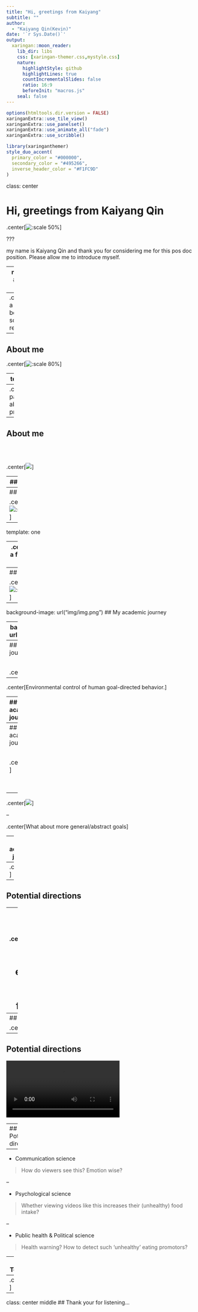 ```yaml
---
title: "Hi, greetings from Kaiyang"
subtitle: ""  
author: 
  - "Kaiyang Qin(Kevin)"
date: '`r Sys.Date()`'
output:
  xaringan::moon_reader:
    lib_dir: libs
    css: [xaringan-themer.css,mystyle.css]
    nature:
      highlightStyle: github
      highlightLines: true
      countIncrementalSlides: false
      ratio: 16:9
      beforeInit: "macros.js"
    seal: false
---
```


```r
options(htmltools.dir.version = FALSE)
xaringanExtra::use_tile_view()
xaringanExtra::use_panelset()
xaringanExtra::use_animate_all("fade")
xaringanExtra::use_scribble()
```


```r
library(xaringanthemer)
style_duo_accent(
  primary_color = "#000000",
  secondary_color = "#495266",
  inverse_header_color = "#F1FC9D"
)
```
class: center

# Hi, greetings from Kaiyang Qin


.center[![:scale 50%](img/my.png)]

???

my name is Kaiyang Qin and thank you for considering me for this pos doc position.  Please allow me to introduce myself.

---
name: one
## About me


<br>
<br>
<br>

--
.center[I am a social & behavioral science researcher.]


---
## About me


.center[![:scale 80%](img/js.png)]

---
template: one

--
.center[I am passionate about programming.]


---
## About me

<br>
<br>

.center[![](img/lang.png)]

---
## About me

<br>
<br>

.center[![](img/modeling.png)]

---
## About me



.center[![:scale 60%](img/time.png)]

 
---
template: one

--
.center[I am a fingerstyle player.]


---
## About me


.center[![:scale 50%](img/guitar.png)]
---
background-image: url("img/img.png")
## My academic journey


---
background-image: url("img/img1.png")

## My academic journey


---
## My academic journey

<br>

.center[![](img/food1.png)]

--
.center[Environmental control of human goal-directed behavior.]

---
## My academic journey

.panelset[
.panel[.panel-name[ Questions ]

- <span style="font-size:20px">How does such environmental control work (from a learning perspective)?</span>


- <span style="font-size:20px">To what extent this environmental control can be generalized?</span>

]

.panel[.panel-name[ Answers ]

- <span style="font-size:20px">Such environmental control can be built upon basic learning mechanisms.</span>


- <span style="font-size:20px">Such environmental control can even be generalized to more abstract goal pursuit.</span>


]


]


---
## My academic journey

<br>

.center[![](img/P_I.png)]

<br>
<br>

--
.center[![](img/test.png)]

--

.center[What about more general/abstract goals]


---
## My academic journey

.center[![](img/P_I_1.png)]


--
.center[![](img/TEST_1.png)]



---
## Potential directions

--
<br>
<br>
<br>
.center[<span style="font-size:25px">Interested in how the online environment influences (unhealthy) food intake.</span>]

---
## Potential directions


.center[![](img/muk.png)]


---
## Potential directions

<div style="position:center"><video controls>
    <source src="img/eat.mp4" type="video/mp4">
</video></div>

---
## Potential directions


--

- Communication science

> How do viewers see this? Emotion wise?

--

- Psychological science

> Whether viewing videos like this increases their (unhealthy) food intake?

--

- Public health & Political science

> Health warning? How to detect such 'unhealthy' eating promotors?

---
## Teaching

--
.center[![](img/TEXT.png)]

---
class: center middle
## Thank your for listening...

